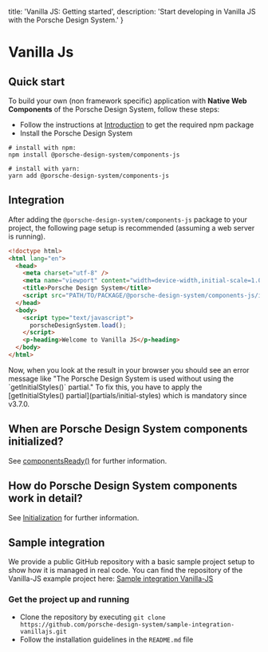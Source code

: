
  title: 'Vanilla JS: Getting started',
  description: 'Start developing in Vanilla JS with the Porsche Design System.'
}

# Vanilla Js

## Quick start

To build your own (non framework specific) application with **Native Web Components** of the Porsche Design System,
follow these steps:

- Follow the instructions at [Introduction](developing/introduction) to get the required npm package
- Install the Porsche Design System

```shell script
# install with npm:
npm install @porsche-design-system/components-js

# install with yarn:
yarn add @porsche-design-system/components-js
```

## Integration

After adding the `@porsche-design-system/components-js` package to your project, the following page setup is recommended
(assuming a web server is running).

```html
<!doctype html>
<html lang="en">
  <head>
    <meta charset="utf-8" />
    <meta name="viewport" content="width=device-width,initial-scale=1.0" />
    <title>Porsche Design System</title>
    <script src="PATH/TO/PACKAGE/@porsche-design-system/components-js/index.js"></script>
  </head>
  <body>
    <script type="text/javascript">
      porscheDesignSystem.load();
    </script>
    <p-heading>Welcome to Vanilla JS</p-heading>
  </body>
</html>
```

<Notification heading="Attention" headingTag="h3" state="warning">
  Now, when you look at the result in your browser you should see an error message like
  "The Porsche Design System is used without using the `getInitialStyles()` partial."
  To fix this, you have to apply the [getInitialStyles() partial](partials/initial-styles) which is mandatory since v3.7.0.
</Notification>

## When are Porsche Design System components initialized?

See [componentsReady()](developing/components-ready) for further information.

## How do Porsche Design System components work in detail?

See [Initialization](must-know/initialization/introduction) for further information.

## Sample integration

We provide a public GitHub repository with a basic sample project setup to show how it is managed in real code.
You can find the repository of the Vanilla-JS example project here:
[Sample integration Vanilla-JS](https://github.com/porsche-design-system/sample-integration-vanillajs)

### Get the project up and running

- Clone the repository by executing
`git clone https://github.com/porsche-design-system/sample-integration-vanillajs.git`
- Follow the installation guidelines in the `README.md` file

